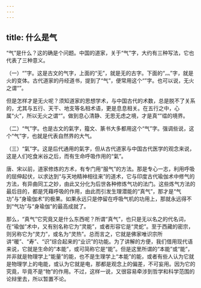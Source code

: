 ```yaml
---
---
---
```

title: 什么是气
---




“气”是什么？这的确是个问题。中国的道家，关于“气”字，大约有三种写法，它也代表了三种意义。

（一）“”字。这是古文的气字，上面的“无”，就是无的古字。下面的“灬”字，就是火的变体。古代道家的丹经道书，提到了“气”，便常用这个“”字。也可以说，无火之谓“”。

但是怎样才是无火呢？须知道家的思想学术，与中国古代的术数，总是脱不了关系的，尤其与五行、天干、地支等名相术语，更是息息相关。在五行之中，心属“火”，所以无火之谓“”。做到息心清静、无思无虑之境，才是真“”缊的境界。

（二）“气”字。也是古文的氣字，籀文、篆书大多都用这个“气”字。强调些说，这个“气”字，也就是代表自然界的大气。

（三）“氣”字。这是后代通用的氣字，但从古代道家与中国古代医学的观念来说，这是人们吃食米谷之后，而有生命呼吸作用的“氣”。

唐、宋以前，道家修炼的方术，有专门用“服气”的方法。那是专心一志，利用呼吸的屈伸起伏，以求达到“与天地精神相往来”的道术，它与印度古代瑜伽术中修气的方法，有异曲同工之妙，由此又分化为后世各种修炼气功的法门。这些炼气方法的最后目的，都是凭藉呼吸的作用，由此而引发生理潜能的“真气”，那才是“气功”与“身瑜伽术”的极果。如果永远只是停留在呼吸气机的功用上，那就永远得不到“气功”与“身瑜伽”的最高成就了。

那么，“真气”它究竟又是什么东西呢？所谓“真气”，也只是无以名之的代名词，在“瑜伽”术中，又有别名称它为“灵能”，或者形容它是“灵蛇”。至于西藏的密宗，则另称它为“灵力”，或名为“灵热”。总而言之，它就是佛家唯识宗所讲“暖”、“寿”、“识”综合起来的“业识”的功能。为了讲解的方便，我们借用现代语来说，它就是生命的“本能”，或可简称它是“能”。但是这里所谓的“本能”或“能”，并非就是物理学上“能量”的能，也不是生理学上“本能”的能，或者有些人认为它就是物理学上的电能，或认为它就是电，那都是观念上的偏差，不可妄用。因为它的究竟，毕竟不是“物”的作用。不过，这样一说，又很容易牵涉到哲学和科学范围的论辩里去，所以暂置不论。